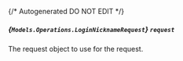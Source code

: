 {/* Autogenerated DO NOT EDIT  */}

##### *{`Models.Operations.LoginNicknameRequest`}* `request`
The request object to use for the request.
<Collapsible>
    <LoginNicknameRequest/>
</Collapsible>


